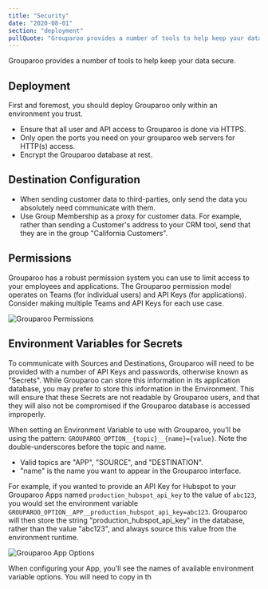 ```yaml
---
title: "Security"
date: "2020-08-01"
section: "deployment"
pullQuote: "Grouparoo provides a number of tools to help keep your data secure."
---
```


Grouparoo provides a number of tools to help keep your data secure.

## Deployment

First and foremost, you should deploy Grouparoo only within an environment you trust.

- Ensure that all user and API access to Grouparoo is done via HTTPS.
- Only open the ports you need on your grouparoo web servers for HTTP(s) access.
- Encrypt the Grouparoo database at rest.

## Destination Configuration

- When sending customer data to third-parties, only send the data you absolutely need communicate with them.
- Use Group Membership as a proxy for customer data. For example, rather than sending a Customer's address to your CRM tool, send that they are in the group "California Customers".

## Permissions

Grouparoo has a robust permission system you can use to limit access to your employees and applications. The Grouparoo permission model operates on Teams (for individual users) and API Keys (for applications). Consider making multiple Teams and API Keys for each use case.

<Image
  centered
  source="Grouparoo Permissions"
  alt="Grouparoo Permissions"
  src="docs/deployment/api-key-permissions.png"
/>

## Environment Variables for Secrets

To communicate with Sources and Destinations, Grouparoo will need to be provided with a number of API Keys and passwords, otherwise known as "Secrets". While Grouparoo can store this information in its application database, you may prefer to store this information in the Environment. This will ensure that these Secrets are not readable by Grouparoo users, and that they will also not be compromised if the Grouparoo database is accessed improperly.

When setting an Environment Variable to use with Grouparoo, you'll be using the pattern: `GROUPAROO_OPTION__{topic}__{name}={value}`. Note the double-underscores before the topic and name.

- Valid topics are "APP", "SOURCE", and "DESTINATION".
- "name" is the name you want to appear in the Grouparoo interface.

For example, if you wanted to provide an API Key for Hubspot to your Grouparoo Apps named `production_hubspot_api_key` to the value of `abc123`, you would set the environment variable `GROUPAROO_OPTION__APP__production_hubspot_api_key=abc123`. Grouparoo will then store the string "production_hubspot_api_key" in the database, rather than the value "abc123", and always source this value from the environment runtime.

<Image
  centered
  source="Grouparoo App Options"
  alt="Grouparoo App Options"
  src="docs/deployment/environment-app-options.png"
/>

When configuring your App, you'll see the names of available environment variable options. You will need to copy in th
